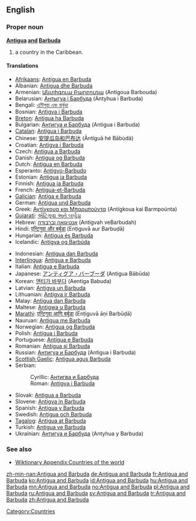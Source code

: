 {{wikipedia}}
==English==

===Proper noun===
'''[[Antigua]] [[and]] [[Barbuda]]'''

# a country in the Caribbean.

====Translations====
{{top}}
* [[Afrikaans]]: [[Antigua en Barbuda]]
* Albanian: [[Antigua dhe Barbuda]]
* Armenian: [[Անտիգուա Բարբուդա]] (Antigoua Barbouda)
* Belarusian: [[Антыгуа і Барбуда]] (Antyhua i Barbuda)
* Bengali: [[এন্টিগুয়া এবং বার্বুডা]]
* Bosnian: [[Antigva i Barbuda]] {{f}}
* [[Breton]]: [[Antigua ha Barbuda]]
* Bulgarian: [[Антигуа и Барбуда]] (Antigua i Barbuda)
* [[Catalan]]: [[Antigua i Barbuda]]
* Chinese: [[安提瓜岛和巴布达]] (Āntíguā hé Bābùdá)
* Croatian: [[Antigva i Barbuda]]
* Czech: [[Antigua a Barbuda]]
* Danish: [[Antigua og Barbuda]]
* Dutch: [[Antigua en Barbuda]]
* Esperanto: [[Antigvo-Barbudo]]
* Estonian: [[Antigua ja Barbuda]]
* Finnish: [[Antigua ja Barbuda]]
* French: [[Antigua-et-Barbuda]]
* [[Galician]]: [[Antiga e Barbuda]]
* German: [[Antigua und Barbuda]]
* Greek: [[Αντίγκουα και Μπαρμπούντα]] (Antígkoua kai Barmpoúnta) {{f}}
* [[Gujarati]]: [[એંટિગુવા અને બર્બુડા]]
* Hebrew: [[אנטיגואה וברבודה]] (Antigvah veBarbudah)
* Hindi: [[एन्टिगुवा और बर्बुडा]] (Enṭiguvā aur Barbuḍā)
* Hungarian: [[Antigua és Barbuda]]
* Icelandic: [[Antígva og Barbúda]]
{{mid}}
* Indonesian: [[Antigua dan Barbuda]]
* [[Interlingua]]: [[Antigua e Barbuda]]
* Italian: [[Antigua e Barbuda]]
* Japanese: [[アンティグア・バーブーダ]] (Antigua Bābūda)
* Korean: [[앤티가 바부다]] (Aentiga Babuda)
* Latvian: [[Antigva un Barbuda]]
* Lithuanian: [[Antigva ir Barbuda]]
* Malay: [[Antigua dan Barbuda]]
* Maltese: [[Antigwa u Barbuda]]
* [[Marathi]]: [[एन्टिगुवा आणि बर्बूडा]] (Enṭiguvā āṇi Barbūḍā)
* Nauruan: [[Antigua me Barbuda]]
* Norwegian: [[Antigua og Barbuda]]
* Polish: [[Antigua i Barbuda]]
* Portuguese: [[Antígua e Barbuda]]
* Romanian: [[Antigua şi Barbuda]] {{f}}
* Russian: [[Антигуа и Барбуда]] (Antigua i Barbuda)
* [[Scottish Gaelic]]: [[Antigua agus Barbuda]]
* Serbian:
*: Cyrillic: [[Антигва и Барбуда]]
*: Roman: [[Antigva i Barbuda]]
* Slovak: [[Antigua a Barbuda]]
* Slovene: [[Antigva in Barbuda]]
* Spanish: [[Antigua y Barbuda]]
* Swedish: [[Antigua och Barbuda]]
* [[Tagalog]]: [[Antigua at Barbuda]]
* Turkish: [[Antigua ve Barbuda]]
* Ukrainian: [[Антигуа и Барбуда]] (Antyhua y Barbuda)
{{bottom}}

===See also===
* [[Wiktionary Appendix:Countries of the world]]

[[Category:Countries]]

[[zh-min-nan:Antigua and Barbuda]]
[[de:Antigua and Barbuda]]
[[fr:Antigua and Barbuda]]
[[ko:Antigua and Barbuda]]
[[id:Antigua and Barbuda]]
[[hu:Antigua and Barbuda]]
[[mn:Antigua and Barbuda]]
[[no:Antigua and Barbuda]]
[[pl:Antigua and Barbuda]]
[[ru:Antigua and Barbuda]]
[[sv:Antigua and Barbuda]]
[[tr:Antigua and Barbuda]]
[[zh:Antigua and Barbuda]]
